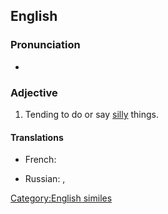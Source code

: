 ==English==

===Pronunciation===
* {{audio|En-au-daft as a brush.ogg|Audio (AU)|lang=en}}

===Adjective===
{{en-adj|-}}

# Tending to do or say [[silly]] things.

====Translations====
{{trans-top|silly}}
* French: {{t+|fr|con comme un balai}} {{qualifier|vulgar}}
{{trans-mid}}
* Russian: {{t|ru|тупо́й, как про́бка}}, {{t|ru|тупо́й, как ва́ленок}}
{{trans-bottom}}

[[Category:English similes]]